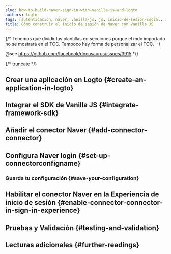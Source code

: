 ```yaml
---
slug: how-to-build-naver-sign-in-with-vanilla-js-and-logto
authors: logto
tags: [autenticación, naver, vanilla-js, js, inicio-de-sesión-social, inicio-de-sesión, login]
title: Cómo construir el inicio de sesión de Naver con Vanilla JS
---
```


{/*
  Tenemos que dividir las plantillas en secciones porque el mdx importado no se mostrará en el TOC.
  Tampoco hay forma de personalizar el TOC. :-)

  @see https://github.com/facebook/docusaurus/issues/3915
*/}




{/* truncate */}

<Intro connector={connector} sdk="Vanilla JS" link="https://en.wikipedia.org/wiki/ECMAScript" />

## Crear una aplicación en Logto \{#create-an-application-in-logto}

<CreateApplication type="Single page app" framework="Vanilla JS" />

## Integrar el SDK de Vanilla JS \{#integrate-framework-sdk}

<IntegrateSdk />

## Añadir el conector Naver \{#add-connector-connector}

<AddSocialConnector connector={connector} framework="Vanilla JS" />

## Configura Naver login \{#set-up-connectorconfigname}

<ConnectorGuide />

### Guarda tu configuración \{#save-your-configuration}

<SaveYourConfiguration connector={connector} />

## Habilitar el conector Naver en la Experiencia de inicio de sesión \{#enable-connector-connector-in-sign-in-experience}

<EnableSocialConnector connector={connector} />

## Pruebas y Validación \{#testing-and-validation}

<TestingAndValidation connector={connector} sdk="Vanilla JS" />

## Lecturas adicionales \{#further-readings}

<FurtherReadings />